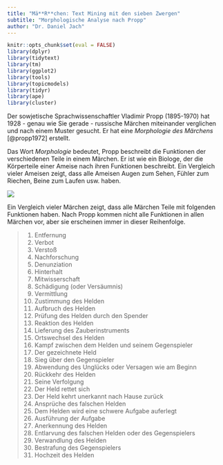 ```yaml
---
title: "Mä**R**chen: Text Mining mit den sieben Zwergen"
subtitle: "Morphologische Analyse nach Propp"
author: "Dr. Daniel Jach"
---
```


```r
knitr::opts_chunk$set(eval = FALSE)
library(dplyr)
library(tidytext)
library(tm)
library(ggplot2)
library(tools)
library(topicmodels)
library(tidyr)
library(ape)
library(cluster)
```


Der sowjetische Sprachwissenschaftler Vladimir Propp (1895-1970) hat 1928 - genau wie Sie gerade - russische Märchen miteinander verglichen und nach einem Muster gesucht. Er hat eine *Morphologie des Märchens* [@propp1972] erstellt. 

Das Wort *Morphologie* bedeutet, Propp beschreibt die Funktionen der verschiedenen Teile in einem Märchen. Er ist wie ein Biologe, der die Körperteile einer Ameise nach ihren Funktionen beschreibt. Ein Vergleich vieler Ameisen zeigt, dass alle Ameisen Augen zum Sehen, Fühler zum Riechen, Beine zum Laufen usw. haben. 

![](images/Ameise.jpg)

Ein Vergleich vieler Märchen zeigt, dass alle Märchen Teile mit folgenden Funktionen haben. Nach Propp kommen nicht alle Funktionen in allen Märchen vor, aber sie erscheinen immer in dieser Reihenfolge. 

> 1. Entfernung
2. Verbot
3. Verstoß
4. Nachforschung
5. Denunziation
6. Hinterhalt
7. Mitwisserschaft
8. Schädigung (oder Versäumnis)
9. Vermittlung
10. Zustimmung des Helden
11. Aufbruch des Helden
12. Prüfung des Helden durch den Spender
13. Reaktion des Helden
14. Lieferung des Zauberinstruments
15. Ortswechsel des Helden
16. Kampf zwischen dem Helden und seinem Gegenspieler
17. Der gezeichnete Held
18. Sieg über den Gegenspieler
19. Abwendung des Unglücks oder Versagen wie am Beginn
20. Rückkehr des Helden
21. Seine Verfolgung
22. Der Held rettet sich
23. Der Held kehrt unerkannt nach Hause zurück
24. Ansprüche des falschen Helden
25. Dem Helden wird eine schwere Aufgabe auferlegt
26. Ausführung der Aufgabe
27. Anerkennung des Helden
28. Entlarvung des falschen Helden oder des Gegenspielers
29. Verwandlung des Helden
30. Bestrafung des Gegenspielers
31. Hochzeit des Helden



